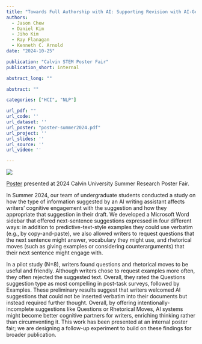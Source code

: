 ```yaml
---
title: "Towards Full Authorship with AI: Supporting Revision with AI-Generated Views"
authors:
  - Jason Chew
  - Daniel Kim
  - Jiho Kim
  - Ray Flanagan
  - Kenneth C. Arnold
date: "2024-10-25"

publication: "Calvin STEM Poster Fair"
publication_short: internal

abstract_long: ""

abstract: ""

categories: ["HCI", "NLP"]

url_pdf: ""
url_code: ''
url_dataset: ''
url_poster: "poster-summer2024.pdf"
url_project: ''
url_slides: ''
url_source: ''
url_video: ''

---
```


![](featured.png)

[Poster]({{< meta url_poster >}}) presented at 2024 Calvin University Summer Research Poster Fair.

In Summer 2024, our team of undergraduate students conducted a study on how the type of information suggested by an AI writing assistant affects writers’ cognitive engagement with the suggestion and how they appropriate that suggestion in their draft. We developed a Microsoft Word sidebar  that offered next-sentence suggestions expressed in four different ways: in addition to predictive-text-style examples they could use verbatim (e.g., by copy-and-paste), we also allowed writers to request questions that the next sentence might answer, vocabulary they might use, and rhetorical moves (such as giving examples or considering counterarguments) that their next sentence might engage with.

In a pilot study (N=8), writers found questions and rhetorical moves to be useful and friendly. Although writers chose to request examples more often, they often rejected the suggested text. Overall, they rated the Questions suggestion type as most compelling in post-task surveys, followed by Examples. These preliminary results suggest that writers welcomed AI suggestions that could not be inserted verbatim into their documents but instead required further thought. Overall, by offering intentionally-incomplete suggestions like Questions or Rhetorical Moves, AI systems might become better cognitive partners for writers, enriching thinking rather than circumventing it. This work has been presented at an internal poster fair; we are designing a follow-up experiment to build on these findings for broader publication.
